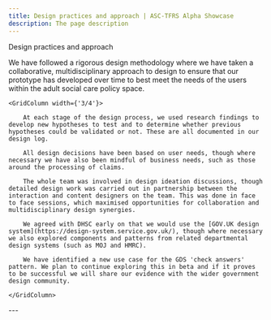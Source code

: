 ```yaml
---
title: Design practices and approach | ASC-TFRS Alpha Showcase
description: The page description
---
```


<Heading caption='Design' tag='h1'>Design practices and approach</Heading>

<GridRow>
    <GridColumn width={'2/3'}>
        <LeadParagraph>We have followed a rigorous design methodology where we have taken a collaborative, multidisciplinary approach to design to ensure that our prototype has developed over time to best meet the needs of the users within the adult social care policy space.</LeadParagraph>
    </GridColumn>
</GridRow>

<GridRow>

    <GridColumn width={'3/4'}>

        At each stage of the design process, we used research findings to develop new hypotheses to test and to determine whether previous hypotheses could be validated or not. These are all documented in our design log.

        All design decisions have been based on user needs, though where necessary we have also been mindful of business needs, such as those around the processing of claims.

        The whole team was involved in design ideation discussions, though detailed design work was carried out in partnership between the interaction and content designers on the team. This was done in face to face sessions, which maximised opportunities for collaboration and multidisciplinary design synergies.

        We agreed with DHSC early on that we would use the [GOV.UK design system](https://design-system.service.gov.uk/), though where necessary we also explored components and patterns from related departmental design systems (such as MOJ and HMRC).

        We have identified a new use case for the GDS 'check answers' pattern. We plan to continue exploring this in beta and if it proves to be successful we will share our evidence with the wider government design community.

    </GridColumn>

</GridRow>

<GridRow>
    <GridColumn width={'full'}>
        ---
    </GridColumn>
</GridRow>
<GridRow>
    <GridColumn width={'1/2'}>
        <LinkBlock style="prev" url="/user-research/users" title="Understanding our users and their needs" text="Our users and their needs" />
    </GridColumn>
    <GridColumn width={'1/2'}>
        <LinkBlock style="next" url="/design/iterative-design" title="Design" text="Iterative evidence-based design" />
    </GridColumn>
</GridRow>